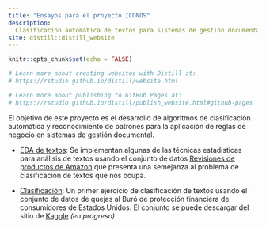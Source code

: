 ```yaml
---
title: "Ensayos para el proyecto ICONOS"
description: 
  Clasificación automática de textos para sistemas de gestión documental
site: distill::distill_website
---
```


```r
knitr::opts_chunk$set(echo = FALSE)

# Learn more about creating websites with Distill at:
# https://rstudio.github.io/distill/website.html

# Learn more about publishing to GitHub Pages at:
# https://rstudio.github.io/distill/publish_website.html#github-pages

```

El objetivo de este proyecto es el desarrollo de algoritmos
de clasificación automática y reconocimiento de patrones
para la aplicación de reglas de negocio en sistemas de
gestión documental.

- [EDA de textos](01_intro.html): Se implementan algunas
de las técnicas estadísticas para análisis de textos usando
el conjunto de datos [Revisiones de productos de Amazon](https://www.kaggle.com/kashnitsky/hierarchical-text-classification)
que presenta una semejanza al problema de clasificación de
textos que nos ocupa.

- [Clasificación](02_clasificacion.html): Un primer ejercicio
 de clasificación de textos usando el conjunto de datos de
 quejas al Buró de protección financiera de consumidores de
 Estados Unidos. El conjunto se puede descargar del sitio de [Kaggle](https://www.kaggle.com/cfpb/us-consumer-finance-complaints?select=consumer_complaints.csv)
 *(en progreso)*
